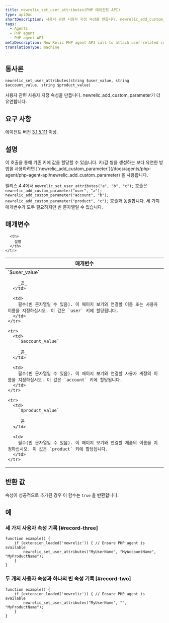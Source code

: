 ```yaml
---
title: newrelic_set_user_attributes(PHP 에이전트 API)
type: apiDoc
shortDescription: 사용자 관련 사용자 지정 속성을 만듭니다. newrelic_add_custom_parameter가 더 유연합니다.
tags:
  - Agents
  - PHP agent
  - PHP agent API
metaDescription: New Relic PHP agent API call to attach user-related custom attributes to APM and browser events.
translationType: machine
---
```


## 통사론

```
newrelic_set_user_attributes(string $user_value, string $account_value, string $product_value)
```

사용자 관련 사용자 지정 속성을 만듭니다. newrelic_add_custom_parameter가 더 유연합니다.

## 요구 사항

에이전트 버전 [3.1.5.111](/docs/release-notes/agent-release-notes/php-release-notes/php-agent-315111) 이상.

## 설명

<Callout variant="tip">
  이 호출을 통해 기존 키에 값을 할당할 수 있습니다. 키/값 쌍을 생성하는 보다 유연한 방법을 사용하려면 [`newrelic_add_custom_parameter`](/docs/agents/php-agent/php-agent-api/newrelic_add_custom_parameter) 을 사용합니다.
</Callout>

릴리스 4.4에서 `newrelic_set_user_attributes("a", "b", "c");` 호출은 `newrelic_add_custom_parameter("user", "a"); newrelic_add_custom_parameter("account", "b"); newrelic_add_custom_parameter("product", "c");` 호출과 동일합니다. 세 가지 매개변수가 모두 필요하지만 빈 문자열일 수 있습니다.

## 매개변수

<table>
  <thead>
    <tr>
      <th width="25%">
        매개변수
      </th>

      <th>
        설명
      </th>
    </tr>
  </thead>

  <tbody>
    <tr>
      <td>
        `$user_value`

        _끈_
      </td>

      <td>
        필수(빈 문자열일 수 있음). 이 페이지 보기와 연결할 이름 또는 사용자 이름을 지정하십시오. 이 값은 `user` 키에 할당됩니다.
      </td>
    </tr>

    <tr>
      <td>
        `$account_value`

        _끈_
      </td>

      <td>
        필수(빈 문자열일 수 있음). 이 페이지 보기와 연결할 사용자 계정의 이름을 지정하십시오. 이 값은 `account` 키에 할당됩니다.
      </td>
    </tr>

    <tr>
      <td>
        `$product_value`

        _끈_
      </td>

      <td>
        필수(빈 문자열일 수 있음). 이 페이지 보기와 연결할 제품의 이름을 지정하십시오. 이 값은 `product` 키에 할당됩니다.
      </td>
    </tr>
  </tbody>
</table>

## 반환 값

속성이 성공적으로 추가된 경우 이 함수는 `true` 을 반환합니다.

## 예

### 세 가지 사용자 속성 기록 [#record-three]

```
function example() {
    if (extension_loaded('newrelic')) { // Ensure PHP agent is available
        newrelic_set_user_attributes("MyUserName", "MyAccountName", "MyProductName");
    }
}
```

### 두 개의 사용자 속성과 하나의 빈 속성 기록 [#record-two]

```
function example() {
    if (extension_loaded('newrelic')) { // Ensure PHP agent is available
        newrelic_set_user_attributes("MyUserName", "", "MyProductName");
    }
}
```